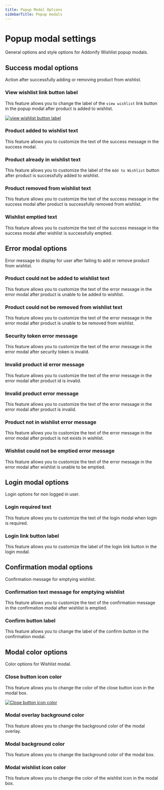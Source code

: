 ```yaml
---
title: Popup Modal Options
sidebarTitle: Popup modals
---
```


# Popup modal settings

General options and style options for Addonify Wishlist popup modals.

## Success modal options

Action after successfully adding or removing product from wishlist.

### View wishlist link button label

This feature allows you to change the label of the `view wishlist` link button in the popup modal after product is added to wishlist.

[![view wishlist button label](/products/wishlist/view-wishlist-button-label.png)](/products/wishlist/view-wishlist-button-label.png)


### Product added to wishlist text

This feature allows you to customize the text of the success message in the success modal.


###  Product already in wishlist text

This feature allows you to customize the label of the `Add to Wishlist` button after product is successfully added to wishlist.

### Product removed from wishlist text

This feature allows you to customize the text of the success message in the success modal after product is successfully removed from wishlist.


### Wishlist emptied text

This feature allows you to customize the text of the success message in the success modal after wishlist is successfully emptied.

## Error modal options

 Error message to display for user after failing to add or remove product from wishlist.

### Product could not be added to wishlist text

This feature allows you to customize the text of the error message in the error modal after product is unable to be added to wishlist.


### Product could not be removed from wishlist text

This feature allows you to customize the text of the error message in the error modal after product is unable to be removed from wishlist.


### Security token error message

This feature allows you to customize the text of the error message in the error modal after security token is invalid.


### Invalid product id error message 

This feature allows you to customize the text of the error message in the error modal after product id is invalid.

### Invalid product error message

This feature allows you to customize the text of the error message in the error modal after product is invalid.


### Product not in wishlist error message

This feature allows you to customize the text of the error message in the error modal after product is not exists in wishlist.


### Wishlist could not be emptied error message

This feature allows you to customize the text of the error message in the error modal after wishlist is unable to be emptied.



## Login modal options

Login options for non logged in user.

### Login required text 

This feature allows you to customize the text of the login modal when login is required.

### Login link button label

This feature allows you to customize the label of the login link button in the login modal.


## Confirmation modal options

Confirmation message for emptying wishlist.

### Confirmation text message for emptying wishlist

This feature allows you to customize the text of the confirmation message in the confirmation modal after wishlist is emptied.


### Confirm button label

This feature allows you to change the label of the confirm button in the confirmation modal.


## Modal color options

Color options for Wishlist modal.

### Close button icon color

This feature allows you to change the color of the close button icon in the modal box.

[![Close button icon color](/products/wishlist/close-button-icon-color.png)](/products/wishlist/close-button-icon-color.png)


### Modal overlay background color

This feature allows you to change the background color of the modal overlay.


### Modal background color

This feature allows you to change the background color of the modal box.


### Modal wishlist icon color

This feature allows you to change the color of the wishlist icon in the modal box.